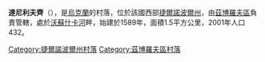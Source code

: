 {{coord|49|39|26|N|25|18|12|E|scale:30000|display=title}}

'''達尼利夫齊'''（{{lang-uk|Данилівці}}），是[[烏克蘭|烏克蘭]]的村落，位於該國西部[[捷爾諾波爾州|捷爾諾波爾州]]，由[[茲博羅夫區|茲博羅夫區]]負責管轄，處於[[沃蘇什卡河|沃蘇什卡河]]畔，始建於1589年，面積1.5平方公里，2001年人口432。

{{DEFAULTSORT:Данилівці}}
[[Category:捷爾諾波爾州村落|Category:捷爾諾波爾州村落]]
[[Category:茲博羅夫區村落|Category:茲博羅夫區村落]]


{{Ternopil-geo-stub}}